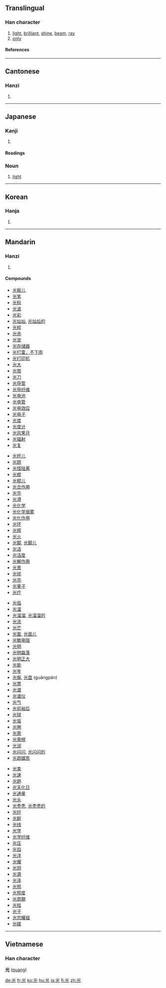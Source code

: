{{see|灮}}

==Translingual==
===Han character===
{{Han char|rn=10|rad=儿|as=04|sn=6|four=9021<sub>1</sub>|canj=火一山 (FMU)}}
# [[light]], [[brilliant]], [[shine]], [[beam]], [[ray]]
# [[only]]
====References====
{{Han ref|kx=0124.060|dkj=01350|dj=0262.010|hdz=10266.070|uh=5149|ud=20809|bh=A5FA|bd=42490}}
----
==Cantonese==
===Hanzi===
{{yue-hanzi|jyut=|y=gwong1}}
# {{defn|Cantonese}}
----
==Japanese==
===Kanji===
{{ja-kanji|grade=2|rs=儿04}}
# {{defn|Japanese}}
====Readings====
{{ja-readings|on=[[こう]] (kō)|kun=[[ひかる]] (hikaru), [[ひかり]] (hikari)}}
===Noun===
{{ja-noun|k|hira=ひかり|rom=hikari}}
# [[light]]

----

==Korean==
===Hanja===
{{ko-hanja|hangeul=광|rv=gwang|mr=kwang}}
# {{defn|Korean}}
----
==Mandarin==
===Hanzi===
{{cmn-hanzi|pin=[[guāng]] ([[guang1]])|wg=kuang<sup>1</sup>}}
# {{defn|Mandarin}}

====Compounds====
{{rel-top4|compounds containing "光"}}
*[[光板儿]]
*[[光笔]]
*[[光标]]
*[[光波]]
*[[光彩]]
*[[光灿灿]], [[光灿灿的]]
*[[光程]]
*[[光赤]]
*[[光宠]]
*[[光存储器]]
*[[光打雷，不下雨]]
*[[光打印机]]
*[[光大]]
*[[光带]]
*[[光刀]]
*[[光导管]]
*[[光导纤维]]
*[[光电池]]
*[[光电管]]
*[[光电效应]]
*[[光电子]]
*[[光度]]
*[[光度计]]
*[[光风霁月]]
*[[光辐射]]
*[[光复]]
{{rel-mid4}}
*[[光杆儿]]
*[[光顾]]
*[[光怪陆离]]
*[[光棍]]
*[[光棍儿]]
*[[光合作用]]
*[[光华]]
*[[光滑]]
*[[光化学]]
*[[光化学烟雾]]
*[[光化作用]]
*[[光环]]
*[[光辉]]
*[[光火]]
*[[光脚]], [[光脚儿]]
*[[光洁]]
*[[光洁度]]
*[[光解作用]]
*[[光景]]
*[[光缆]]
*[[光亮]]
*[[光量子]]
*[[光疗]]
{{rel-mid4}}
*[[光临]]
*[[光溜]]
*[[光溜溜]], [[光溜溜的]]
*[[光流]]
*[[光芒]]
*[[光面]], [[光面儿]]
*[[光敏电阻]]
*[[光明]]
*[[光明磊落]]
*[[光明正大]]
*[[光能]]
*[[光年]]
*[[光盤]], [[光盘]] (guāngpán)
*[[光票]]
*[[光谱]]
*[[光谱仪]]
*[[光气]]
*[[光前裕后]]
*[[光球]]
*[[光驱]]
*[[光圈]]
*[[光荣]]
*[[光荣榜]]
*[[光润]]
*[[光闪闪]], [[光闪闪的]]
*[[光疏媒质]]
{{rel-mid4}}
*[[光束]]
*[[光速]]
*[[光趟]]
*[[光天化日]]
*[[光通量]]
*[[光头]]
*[[光秃秃]], [[光秃秃的]]
*[[光纤]]
*[[光鲜]]
*[[光线]]
*[[光学]]
*[[光学纤维]]
*[[光压]]
*[[光焰]]
*[[光洋]]
*[[光耀]]
*[[光阴]]
*[[光源]]
*[[光泽]]
*[[光照]]
*[[光照度]]
*[[光周期]]
*[[光柱]]
*[[光子]]
*[[光宗耀祖]]
*[[光碟]]
{{rel-bottom}}
----
==Vietnamese==
===Han character===
'''光''' ([[quang]])

[[de:光]]
[[fr:光]]
[[ko:光]]
[[hu:光]]
[[ja:光]]
[[fi:光]]
[[zh:光]]